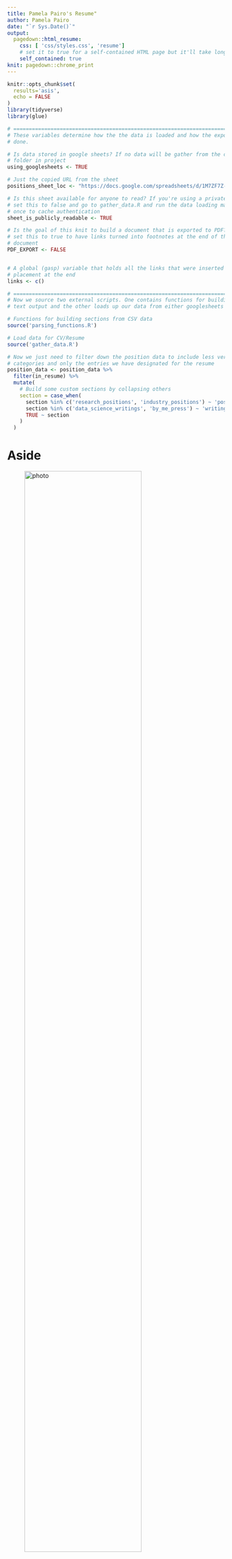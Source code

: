 ```yaml
---
title: Pamela Pairo's Resume"
author: Pamela Pairo
date: "`r Sys.Date()`"
output:
  pagedown::html_resume:
    css: [ 'css/styles.css', 'resume']
    # set it to true for a self-contained HTML page but it'll take longer to render
    self_contained: true
knit: pagedown::chrome_print
---
```



```r
knitr::opts_chunk$set(
  results='asis', 
  echo = FALSE
)
library(tidyverse)
library(glue)

# ======================================================================
# These variables determine how the the data is loaded and how the exports are
# done.

# Is data stored in google sheets? If no data will be gather from the csvs/
# folder in project
using_googlesheets <- TRUE

# Just the copied URL from the sheet
positions_sheet_loc <- "https://docs.google.com/spreadsheets/d/1M7ZF7Z-ARmk3-nPJTOPuGpIB-Mm_ZS__E6PlMWADlJA/edit#gid=1406459246"

# Is this sheet available for anyone to read? If you're using a private sheet
# set this to false and go to gather_data.R and run the data loading manually
# once to cache authentication
sheet_is_publicly_readable <- TRUE

# Is the goal of this knit to build a document that is exported to PDF? If so
# set this to true to have links turned into footnotes at the end of the
# document
PDF_EXPORT <- FALSE


# A global (gasp) variable that holds all the links that were inserted for
# placement at the end
links <- c()

# ======================================================================
# Now we source two external scripts. One contains functions for building the
# text output and the other loads up our data from either googlesheets or csvs

# Functions for building sections from CSV data
source('parsing_functions.R') 

# Load data for CV/Resume
source('gather_data.R')

# Now we just need to filter down the position data to include less verbose
# categories and only the entries we have designated for the resume
position_data <- position_data %>% 
  filter(in_resume) %>% 
  mutate(
    # Build some custom sections by collapsing others
    section = case_when(
      section %in% c('research_positions', 'industry_positions') ~ 'positions', 
      section %in% c('data_science_writings', 'by_me_press') ~ 'writings',
      TRUE ~ section
    )
  ) 
```



Aside
================================================================================


![photo](pairo.png){width=80%}

Contact {#contact}
--------------------------------------------------------------------------------

```r
contact_info %>% 
  glue_data("- <i class='fa fa-{icon}'></i> {contact}")
```



Skills {#skills}
--------------------------------------------------------------------------------

```r
build_skill_bars(skills)
```



More info {#more-info}
--------------------------------------------------------------------------------

See full CV [**here**](cv-pamepairo.netlify.app/) 


Disclaimer {#disclaimer}
--------------------------------------------------------------------------------

Made w/ [**pagedown**](https://github.com/rstudio/pagedown). 

Source code: [github.com/PamelaPairo/cv](https://github.com/PamelaPairo/CV).

Last updated on `r Sys.Date()`.


Main
================================================================================

Pamela E. Pairo {#title}
--------------------------------------------------------------------------------


Education {data-icon=graduation-cap data-concise=true}
--------------------------------------------------------------------------------

```r
position_data %>% print_section('education')
```


Publications {data-icon=file}
--------------------------------------------------------------------------------


```r
print_section(position_data, 'publications')
```

<!-- These breaks just force a new page so section doesnt get cut off -->
<!--<br>-->

Grants and Fellowships {data-icon=trophy}
--------------------------------------------------------------------------------


```r
print_section(position_data, 'grants')
```

::: aside

### Languages {#languages}

- **Spanish:** Native 

- **English:** Advance 

- **Portuguese:**  Upper Intermediate

- **French:** Elementary

:::


Selected Talks and Presentations {data-icon=group}
--------------------------------------------------------------------------------
::: aside

I have participated as a volunteer in several projects in Latin America. I worked in the rescue and rehabilitation of wild animals such as pumas, jaguars, monkeys, and sea turtles.

:::


```r
print_section(position_data, 'presentations')
```

